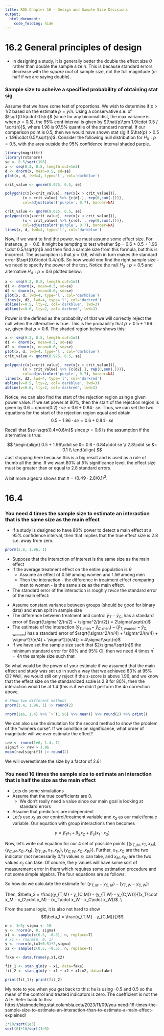 ```yaml
---
title: ROS Chapter 16 - Design and Sample Size Decisions
output: 
  html_document:
    code_folding: hide
---
```

# 16.2 General principles of design

- In designing a study, it is generally better the double the effect size $\theta$ rather than double the sample size $n$. This is because standard errors decrease with the *square root* of sample size, not the full magnitude (or half if we are saying double).

### Sample size to acheive a specified probability of obtaining stat sig
Assume that we have some test of proportions. We wish to determine if $p > 1/2$ based on the estimate $\hat{p} = y/n$. Using a conservative s.e. of $\sqrt{0.5\cdot 0.5/n}$ (since for any binomial dist, the max variance is when $p=0.5$), the 95% conf interval is given by $[\hat{p}\pm 1.9\cdot 0.5 / \sqrt{n}]$, where 1.96 is 97.5% quantile of the standard normal. If our comparison point is 0.5, then we would have shown stat sig if $\hat{p} > 0.5 + 1.96\cdot 0.5/\sqrt{n}$. Consider the following null distribution for $H_0: p = 0.5$, with the area outside the 95% confidence interval shaded purple..

```r
library(magrittr)
library(rstanarm)
se <- 0.5/sqrt(196)
x <- seq(0.2, 0.8, length.out=1e3)
d <- dnorm(x, mean=0.5, sd=se)
plot(x, d, lwd=4, type='l', col='darkblue')

crit_value <- qnorm(0.975, 0.5, se)

polygon(c(x[x>crit_value], rev(x[x > crit_value])),
        (x > crit_value) %>% {c(d[.], rep(0,sum(.)))},
        col=adjustcolor('purple', 0.7), border=NA)

crit_value <- qnorm(0.025, 0.5, se)
polygon(c(x[x<crit_value], rev(x[x < crit_value])),
        (x < crit_value) %>% {c(d[.], rep(0,sum(.)))},
        col=adjustcolor('purple', 0.7), border=NA)
lines(x, d, lwd=4, type='l', col='darkblue')
```
Now, if we want to find the power, we must assume some effect size. For instance, $p=0.6$. It might be tempting to test whether $p = 0.6 > 0.5 + 1.96 \cdot  0.5/\sqrt{n}$ and then find a sample size from this formula, but this is incorrect. The assumption is that $p=0.6$, which in turn makes the standard error $\sqrt{0.6\cdot 0.4/n}$. So how would one find the right sample size - we need to specify the power of the test. Notice the null $H_0: p=0.5$ and alternative $H_A:p=0.6$ plotted below:

```r
x <- seq(0.2, 0.8, length.out=1e3)
d1 <- dnorm(x, mean=0.5, sd=se)
d2 <- dnorm(x, mean=0.6, sd=se)
plot(x, d, lwd=4, type='l', col='darkblue')
lines(x, d2, lwd=4, type='l', col='darkred')
abline(v=0.5, lty=2, col='darkblue', lwd=3)
abline(v=0.6, lty=2, col='darkred', lwd=3)
```
Power is the defined as the probability of that we will correctly reject the null when the alternative is true. This is the probability that $\hat{p} > 0.5 + 1.96\cdot se$, given that $p=0.6$. The shaded region below shows this:

```r
x <- seq(0.2, 0.8, length.out=1e3)
d1 <- dnorm(x, mean=0.5, sd=se)
d2 <- dnorm(x, mean=0.6, sd=se)
plot(x, d, lwd=4, type='l', col='darkblue')
crit_value <- qnorm(0.975, 0.5, se)

polygon(c(x[x>crit_value], rev(x[x > crit_value])),
        (x > crit_value) %>% {c(d2[.], rep(0,sum(.)))},
        col=adjustcolor('purple', 0.7), border=NA)
lines(x, d2, lwd=4, type='l', col='darkred')
abline(v=0.5, lty=2, col='darkblue', lwd=3)
abline(v=0.6, lty=2, col='darkred', lwd=3)

```

Notice, we can also find the start of the rejection region using a given power value. If we set power at 80%, then the start of the rejection region is given by $0.6 - \text{qnorm(0.2)}\cdot se = 0.6+0.84\cdot se$. Thus, we can set the two equations for the start of the rejection region equal and obtain $$0.5 + 1.96\cdot se = 0.6 + 0.84\cdot se$$

Recall that $se=\sqrt{0.4*0.6/n}$ since $p=0.6$ is the assumption if the alternative is true:

$$
\begin{align}
0.5 + 1.96\cdot se &= 0.6 - 0.84\cdot se \\
2.8\cdot se &= 0.1 \\
\end{align}
$$
Just stopping here because this is a big result and is used as a rule of thumb all the time. If we want 80% at 5% significance level, the effect size must be greater than or equal to 2.8 standard errors.

A bit more algebra shows that $n = (0.49 \cdot 2.8/0.1)^2$.


# 16.4
### You need 4 times the sample size to estimate an interaction that is the same size as the main effect
- If a study is designed to have 80% power to detect a main effect at a 95% confidence interval, then that implies that the true effect size is 2.8 s.e. away from zero.

```r
pnorm(2.8, 1.96, 1)
```
- Suppose that the interaction of interest is the same size as the main effect
- If the average treatment effect on the entire population is $\theta$
  - Assume an effect of $0.5\theta$ among women and $1.5\theta$ among men
  - Then the interaction - the difference in treatment effect comparing men to women - is the same size as the main effect. 
- The standard error of the interaction is roughly *twice* the standard error of the main effect:

\newline

- Assume constant variance between groups (should be good for binary data) and even split in sample size
- The difference between treatment and control $\bar{y}_T - \bar{y}_C$, has a standard error of $\sqrt{\sigma^2/(n/2) + \sigma^2/(n/2)} = 2\sigma/\sqrt{n}$
- The estimate of the interaction $(\bar{y}_{T,\text{men}} - \bar{y}_{C,\text{men}}) - (\bar{y}_{T,\text{women}} - \bar{y}_{C,\text{women}})$ has a standard error of $\sqrt{\sigma^2/(n/4) + \sigma^2/(n/4) + \sigma^2/(n/4) + \sigma^2/(n/4)} = 4\sigma/\sqrt{n}$
- If we have set the sample size such that $2\sigma/\sqrt{n}$ the minimum standard error for 80% and 95% CI, then we need 4 times $n^\prime=4n$ the sample size such that 

\begin{align}
\frac{4\sigma}{\sqrt{n^\prime}} &= \frac{4\sigma}{\sqrt{4n}}\\
&= \frac{4\sigma}{2\sqrt{n}}\\
&= \frac{2\sigma}{\sqrt{n}}
\end{align}

So what would be the power of your estimate if we assumed that the main effect and study was set up in such a way that we achieved 80% at 95% CI? Well, we would still only reject if the z-score is above 1.96, and we know that the effect size on the standardized scale is 2.8 for 80%, then the interaction would be at 1.4 (this is if we didn't perform the $4n$ correction above.

```r
# Show two different methods
pnorm(1.4, 1.96, 1) |> round(2)

rnorm(1e6, 1.4) %>% `>`(1.96) %>% mean() %>% round(2) %>% print()
```
We can also use the simulation for the second method to show the problem of the "winners curse". If we condition on significance, what order of magnitude will we over estimate the effect?

```r
raw <- rnorm(1e6, 1.4, 1)
signif <- raw > 1.96
mean(raw[signif]) |> round(2)
```
We will overestimate the size by a factor of 2.6!

### You need 16 times the sample size to estimate an interaction that is half the size as the main effect
- Lets do some simulations
- Assume that the true coefficients are 0. 
  - We don't really need a value since our main goal is looking at standard errors
- Assume that predictors are independent
- Let's use $x_1$ as our control/treatment variable and $x_2$ as our male/female variable. Our equation with group interactions then becomes

$$y = \beta_1 x_1 + \beta_2 x_2 + \beta_3 (x_1\cdot x_2)$$

Now, let's write out equation for our 4 set of possible points $\{(y_{T,M}, x_T, x_M), (y_{C,M}, x_C, x_M), (y_{T,W}, x_T, x_W), (y_{C,W}, x_C, x_W)\}$. Further, $x_T, x_C$ are the two indicator (not necessarily 0/1) values $x_1$ can take, and $x_M, x_W$ are the two values $x_2$ can take. Of course, the $y$ values will have some sort of measurement error in them which requires some estimation procedure and not some simple algebra. The four equations are as follows:

\begin{align}
y_{T,M} &= \beta_1 x_T + \beta_2 x_M + \beta_3 (x_T\cdot x_M) \\
y_{C,M} &= \beta_1 x_C + \beta_2 x_M + \beta_3 (x_C\cdot x_M) \\
y_{T,W} &= \beta_1 x_T + \beta_2 x_W + \beta_3 (x_T\cdot x_W) \\
y_{C,W} &= \beta_1 x_C + \beta_2 x_W + \beta_3 (x_C\cdot x_W)
\end{align}

So how do we calculate the estimate for $(y_{T,M} - y_{C,M}) - (y_{T,W} - y_{C,W})$:
\begin{align}
(y_{T,M} - y_{C,M}) - (y_{T,W} - y_{C,W}) &= (\beta_1 x_T + \beta_2 x_M + \beta_3 (x_T\cdot x_M) - (\beta_1 x_C + \beta_2 x_M + \beta_3 (x_C\cdot x_M)) - (y_{T,W} - y_{C,W}) \\ 
&= \beta_1 (x_T - x_C) + \beta_3 (x_T\cdot x_M - x_C\cdot x_M) - (y_{T,W} - y_{C,W}) \\
&= \beta_1 (x_T - x_C) + \beta_3 (x_T\cdot x_M - x_C\cdot x_M) - (\beta_1 x_T + \beta_2 x_W + \beta_3 (x_T\cdot x_W) - \beta_1 x_C - \beta_2 x_W - \beta_3 (x_C\cdot x_W))\\
&= \beta_3 ((x_T\cdot x_M - x_C\cdot x_M) - (x_T\cdot x_W - x_C\cdot x_W))
\end{align}

Then, $\beta_3 = \frac{(y_{T,M} - y_{C,M}) - (y_{T,W} - y_{C,W})}{(x_T\cdot x_M - x_C\cdot x_M) - (x_T\cdot x_W - x_C\cdot x_W)}$. \\

From the same logic, it is also not hard to show $$\beta_1 = \frac{y_{T,M} - y_{C,M}}{}$$

```r
n <- 1e3; sigma <- 10
y <- rnorm(n, 0, sigma)
x1 <- sample(c(0.5, -0.5), n, replace=T)
# x1 <- rnorm(n, 0, 1)
y <- rnorm(n,(x1+0.5)*2,sigma)
x2 <- sample(c(0.5, -0.5), n, replace=T)

fake <- data.frame(y,x1,x2)

fit_1 <- stan_glm(y ~ x1, data=fake)
fit_2 <- stan_glm(y ~ x1 + x2 + x1:x2, data=fake)
```
```r
print(fit_1); print(fit_2)
```

My note to you when you get back to this: he is using -0.5 and 0.5 so the mean of the control and treated indicators is zero. The coefficient is not the ATE. Refer back to this: https://statmodeling.stat.columbia.edu/2023/11/09/you-need-16-times-the-sample-size-to-estimate-an-interaction-than-to-estimate-a-main-effect-explained/


```r
2*10/sqrt(1e3)
sqrt(8)*10/sqrt(1e3)
```

